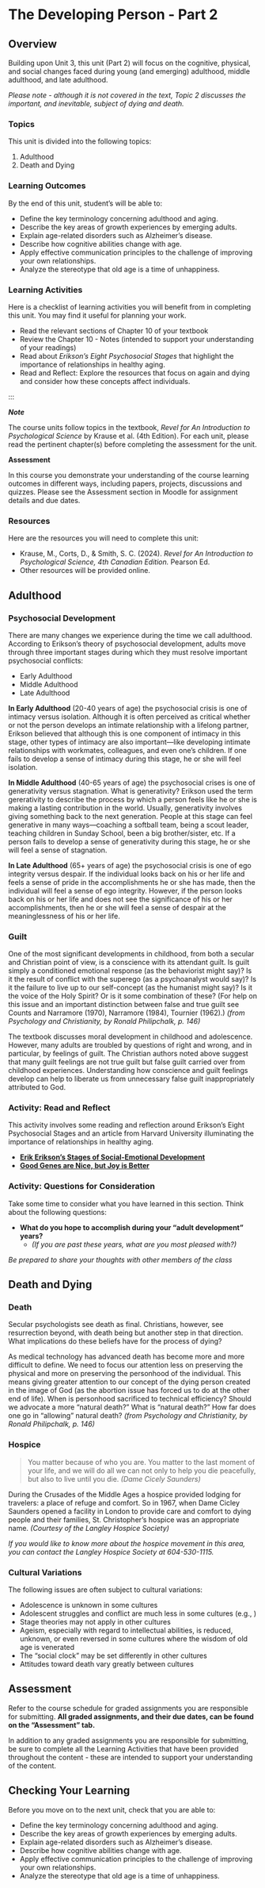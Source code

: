 # The Developing Person - Part 2

## Overview {.unnumbered}

Building upon Unit 3, this unit (Part 2) will focus on the cognitive, physical, and social changes faced during young (and emerging) adulthood, middle adulthood, and late adulthood.

*Please note - although it is not covered in the text, Topic 2 discusses the important, and inevitable, subject of dying and death.*

### Topics {.unnumbered}

This unit is divided into the following topics:

1. Adulthood
2. Death and Dying

### Learning Outcomes {.unnumbered}

By the end of this unit, student's will be able to:

- Define the key terminology concerning adulthood and aging.
- Describe the key areas of growth experiences by emerging adults.
- Explain age-related disorders such as Alzheimer’s disease.
- Describe how cognitive abilities change with age.
- Apply effective communication principles to the challenge of improving your own relationships.
- Analyze the stereotype that old age is a time of unhappiness.

### Learning Activities

Here is a checklist of learning activities you will benefit from in completing this unit. You may find it useful for planning your work.

- Read the relevant sections of Chapter 10 of your textbook
- Review the Chapter 10 - Notes (intended to support your understanding of your readings)
- Read about *Erikson’s Eight Psychosocial Stages* that highlight the importance of relationships in healthy aging.
- Read and Reflect: Explore the resources that focus on again and dying and consider how these concepts affect individuals.

:::

::: {.note icon="true"}

***Note***

The course units follow topics in the textbook, *Revel for An Introduction to Psychological Science* by Krause et al. (4th Edition). For each unit, please read the pertinent chapter(s) before completing the assessment for the unit.

:::

::: {.note}

**Assessment**

In this course you demonstrate your understanding of the course learning outcomes in different ways, including papers, projects, discussions and quizzes. Please see the Assessment section in Moodle for assignment details and due dates.

:::

### Resources {.unnumbered}

Here are the resources you will need to complete this unit:

- Krause, M., Corts, D., & Smith, S. C. (2024). *Revel for An Introduction to Psychological Science, 4th Canadian Edition.* Pearson Ed.
- Other resources will be provided online.

## Adulthood

### Psychosocial Development {.unnumbered}

There are many changes we experience during the time we call adulthood. According to Erikson's theory of psychosocial development, adults move through three important stages during which they must resolve important psychosocial conflicts:

- Early Adulthood
- Middle Adulthood
- Late Adulthood

**In Early Adulthood** (20-40 years of age) the psychosocial crisis is one of intimacy versus isolation. Although it is often perceived as critical whether or not the person develops an intimate relationship with a lifelong partner, Erikson believed that although this is one component of intimacy in this stage, other types of intimacy are also important—like developing intimate relationships with workmates, colleagues, and even one’s children. If one fails to develop a sense of intimacy during this stage, he or she will feel isolation.

**In Middle Adulthood** (40-65 years of age) the psychosocial crises is one of generativity versus stagnation. What is generativity? Erikson used the term gererativity to describe the process by which a person feels like he or she is making a lasting contribution in the world. Usually, generativity involves giving something back to the next generation. People at this stage can feel generative in many ways—coaching a softball team, being a scout leader, teaching children in Sunday School, been a big brother/sister, etc. If a person fails to develop a sense of generativity during this stage, he or she will feel a sense of stagnation.

**In Late Adulthood** (65+ years of age) the psychosocial crisis is one of ego integrity versus despair. If the individual looks back on his or her life and feels a sense of pride in the accomplishments he or she has made, then the individual will feel a sense of ego integrity. However, if the person looks back on his or her life and does not see the significance of his or her accomplishments, then he or she will feel a sense of despair at the meaninglessness of his or her life.

### Guilt {.unnumbered}

One of the most significant developments in childhood, from both a secular and Christian point of view, is a conscience with its attendant guilt. Is guilt simply a conditioned emotional response (as the behaviorist might say)? Is it the result of conflict with the superego (as a psychoanalyst would say)? Is it the failure to live up to our self-concept (as the humanist might say)? Is it the voice of the Holy Spirit? Or is it some combination of these? (For help on this issue and an important distinction between false and true guilt see Counts and Narramore (1970), Narramore (1984), Tournier (1962).) *(from Psychology and Christianity, by Ronald Philipchalk, p. 146)*

The textbook discusses moral development in childhood and adolescence. However, many adults are troubled by questions of right and wrong, and in particular, by feelings of guilt. The Christian authors noted above suggest that many guilt feelings are not true guilt but false guilt carried over from childhood experiences. Understanding how conscience and guilt feelings develop can help to liberate us from unnecessary false guilt inappropriately attributed to God.

<!-- [plugin:content-inject](_activities){target="_blank"} --> 

### Activity: Read and Reflect

::: {.learning-activity}

This activity involves some reading and reflection around Erikson’s Eight Psychosocial Stages and an article from Harvard University illuminating the importance of relationships in healthy aging.

- [**Erik Erikson’s Stages of Social-Emotional Development**](https://childdevelopmentinfo.com/child-development/erickson/#gs.d8mpcv){target="_blank"}
- [**Good Genes are Nice, but Joy is Better**](https://news.harvard.edu/gazette/story/2017/04/over-nearly-80-years-harvard-study-has-been-showing-how-to-live-a-healthy-and-happy-life/){target="_blank"}

:::

### Activity: Questions for Consideration

::: {.learning-activity}

Take some time to consider what you have learned in this section. Think about the following questions:

- **What do you hope to accomplish during your “adult development” years?**
  - *(If you are past these years, what are you most pleased with?)*

*Be prepared to share your thoughts with other members of the class*

:::

## Death and Dying

### Death {.unnumbered}

Secular psychologists see death as final. Christians, however, see resurrection beyond, with death being but another step in that direction. What implications do these beliefs have for the process of dying?

As medical technology has advanced death has become more and more difficult to define. We need to focus our attention less on preserving the physical and more on preserving the personhood of the individual. This means giving greater attention to our concept of the dying person created in the image of God (as the abortion issue has forced us to do at the other end of life). When is personhood sacrificed to technical efficiency? Should we advocate a more "natural death?" What is "natural death?" How far does one go in "allowing" natural death? *(from Psychology and Christianity, by Ronald Philipchalk, p. 146)*

### Hospice {.unnumbered}

> You matter because of who you are. You matter to the last moment of your life, and we will do all we can not only to help you die peacefully, but also to live until you die. *(Dame Cicely Saunders)*

During the Crusades of the Middle Ages a hospice provided lodging for travelers: a place of refuge and comfort. So in 1967, when Dame Cicley Saunders opened a facility in London to provide care and comfort to dying people and their families, St. Christopher’s hospice was an appropriate name. *(Courtesy of the Langley Hospice Society)*

*If you would like to know more about the hospice movement in this area, you can contact the Langley Hospice Society at 604-530-1115.*

### Cultural Variations {.unnumbered}

The following issues are often subject to cul­tural variations:

- Adolescence is unknown in some cultures
- Adolescent struggles and conflict are much less in some cultures (e.g., )
- Stage theories may not apply in other cultures
- Ageism, especially with regard to intellectual abilities, is reduced, unknown, or even reversed in some cultures where the wisdom of old age is venerated
- The "social clock" may be set differently in other cultures
- Attitudes toward death vary greatly between cultures

<!-- [plugin:content-inject](_activities){target="_blank"} --> 

## Assessment {.unnumbered}

::: {.note}

Refer to the course schedule for graded assignments you are responsible for submitting. **All graded assignments, and their due dates, can be found on the "Assessment" tab.**

In addition to any graded assignments you are responsible for submitting, be sure to complete all the Learning Activities that have been provided throughout the content - these are intended to support your understanding of the content.

:::

## Checking Your Learning {.unnumbered}

::: {.check}

Before you move on to the next unit, check that you are able to:

- Define the key terminology concerning adulthood and aging.
- Describe the key areas of growth experiences by emerging adults.
- Explain age-related disorders such as Alzheimer’s disease.
- Describe how cognitive abilities change with age.
- Apply effective communication principles to the challenge of improving your own relationships.
- Analyze the stereotype that old age is a time of unhappiness.

:::
